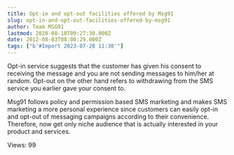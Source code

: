 ```yaml
---
title: Opt-in and opt-out facilities offered by Msg91
slug: opt-in-and-opt-out-facilities-offered-by-msg91
author: Team MSG91
lastmod: 2020-08-18T09:27:30.000Z
date: 2012-08-03T08:00:29.000Z
tags: ["b'#Import 2023-07-28 11:30'"]
---
```


Opt-in service suggests that the customer has given his consent to receiving the message and you are not sending messages to him/her at random. Opt-out on the other hand refers to withdrawing from the SMS service you earlier gave your consent to.


Msg91 follows policy and permission based SMS marketing and makes SMS marketing a more personal experience since customers can easily opt-in and opt-out of messaging campaigns according to their convenience. Therefore, now get only niche audience that is actually interested in your product and services.


 Views: 99


